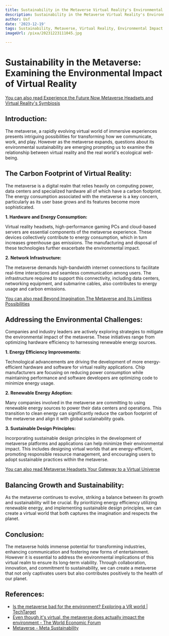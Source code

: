 ```yaml
---
title: Sustainability in the Metaverse Virtual Reality's Environmental Impact
description: Sustainability in the Metaverse Virtual Reality's Environmental Impact
author: Usf
date: '2023-12-19'
tags: Sustainability, Metaverse, Virtual Reality, Environmental Impact
imageUrl: /pixa/20231223111045.jpg

---
```

# **Sustainability in the Metaverse: Examining the Environmental Impact of Virtual Reality**

[You can  also read Experience the Future Now Metaverse Headsets and Virtual Reality's Symbiosis](Experience%20the%20Future%20Now%20Metaverse%20Headsets%20and%20Virtual%20Reality%27s%20Symbiosis)


## **Introduction:**

The metaverse,  a rapidly evolving virtual world of immersive experiences presents intriguing possibilities for transforming how we communicate, work, and play. However  as the metaverse expands, questions about its environmental sustainability are emerging prompting us to examine the relationship between virtual reality and the real world's ecological well-being.

## **The Carbon Footprint of Virtual Reality:**

The metaverse is a  digital realm that relies heavily on computing power, data centers  and specialized hardware all of which  have a carbon footprint. The energy consumption associated with the metaverse is  a key concern, particularly  as its user base grows and its features become more sophisticated.

**1. Hardware and Energy Consumption:**

Virtual reality headsets, high-performance  gaming PCs and cloud-based servers are essential  components  of the metaverse experience. These  devices collectively contribute to energy  consumption, which in  turn increases greenhouse gas emissions. The  manufacturing and disposal of these technologies further exacerbate the environmental impact.

**2. Network Infrastructure:**

The metaverse demands high-bandwidth internet connections to facilitate real-time interactions and seamless communication among users. The infrastructure required to support this connectivity,  including data centers,  networking equipment, and submarine cables, also contributes to energy usage and carbon emissions.

[You  can also read Beyond Imagination The Metaverse and Its  Limitless  Possibilities](Beyond%20Imagination%20The%20Metaverse%20and%20Its%20Limitless%20Possibilities)


## **Addressing the Environmental Challenges:**

Companies and industry leaders are  actively exploring strategies to mitigate the environmental impact of the metaverse. These initiatives range from optimizing hardware efficiency to harnessing renewable energy sources.

**1. Energy Efficiency Improvements:**

Technological advancements are driving the development of more energy-efficient hardware and software for virtual reality applications. Chip manufacturers are focusing on  reducing power consumption while maintaining performance and software developers are optimizing code to minimize energy usage.

**2. Renewable Energy Adoption:**

Many companies involved in the metaverse are committing to using renewable energy sources to power their data centers and operations. This transition  to clean energy can significantly reduce the carbon footprint of the metaverse and  align it with global sustainability  goals.

**3. Sustainable Design Principles:**

Incorporating sustainable design principles in the development of metaverse platforms and applications  can help minimize their environmental impact. This includes designing virtual worlds that  are energy-efficient, promoting responsible resource  management, and encouraging  users to adopt sustainable practices within the metaverse.

[You can also  read Metaverse Headsets Your Gateway to a Virtual  Universe](Metaverse%20Headsets%20Your%20Gateway%20to%20a%20Virtual%20Universe)


## **Balancing Growth  and Sustainability:**

As  the metaverse continues to evolve,  striking a balance between its growth and sustainability will be crucial. By prioritizing energy efficiency utilizing renewable energy, and implementing sustainable design principles, we can create a virtual world that both captures the imagination and respects the planet.

## **Conclusion:**

The metaverse  holds immense potential for  transforming industries, enhancing  communication  and fostering new forms of  entertainment. However it is  essential to address the environmental implications  of this  virtual realm to ensure its long-term viability. Through collaboration, innovation,  and commitment to sustainability, we can create  a metaverse  that not  only  captivates users but also contributes  positively  to the health of our planet.

## References:
- [Is the metaverse bad for the environment? Exploring a VR world | TechTarget](https://www.techtarget.com/sustainability/feature/Is-the-metaverse-bad-for-the-environment-Exploring-a-VR-world)
- [Even though it's virtual, the metaverse does actually impact the environment - The World Economic Forum](https://www.weforum.org/agenda/2022/02/how-metaverse-actually-impacts-the-environment/)
- [Metaverse - Meta Sustainability](https://sustainability.fb.com/metaverse/)
